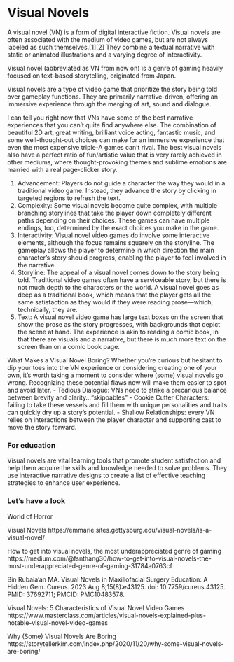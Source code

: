 # Visual Novels

A visual novel (VN) is a form of digital interactive fiction. Visual novels are often associated with the medium of video games, but are not always labeled as such themselves.[1][2] They combine a textual narrative with static or animated illustrations and a varying degree of interactivity.

Visual novel (abbreviated as VN from now on) is a genre of gaming heavily focused on text-based storytelling, originated from Japan.

Visual novels are a type of video game that prioritize the story being told over gameplay functions. They are primarily narrative-driven, offering an immersive experience through the merging of art, sound and dialogue.

I can tell you right now that VNs have some of the best narrative experiences that you can’t quite find anywhere else. The combination of beautiful 2D art, great writing, brilliant voice acting, fantastic music, and some well-thought-out choices can make for an immersive experience that even the most expensive triple-A games can’t rival. The best visual novels also have a perfect ratio of fun/artistic value that is very rarely achieved in other mediums, where thought-provoking themes and sublime emotions are married with a real page-clicker story.


1. Advancement: Players do not guide a character the way they would in a traditional video game. Instead, they advance the story by clicking in targeted regions to refresh the text.
2. Complexity: Some visual novels become quite complex, with multiple branching storylines that take the player down completely different paths depending on their choices. These games can have multiple endings, too, determined by the exact choices you make in the game.
3. Interactivity: Visual novel video games do involve some interactive elements, although the focus remains squarely on the storyline. The gameplay allows the player to determine in which direction the main character’s story should progress, enabling the player to feel involved in the narrative.
4. Storyline: The appeal of a visual novel comes down to the story being told. Traditional video games often have a serviceable story, but there is not much depth to the characters or the world. A visual novel goes as deep as a traditional book, which means that the player gets all the same satisfaction as they would if they were reading prose—which, technically, they are.
5. Text: A visual novel video game has large text boxes on the screen that show the prose as the story progresses, with backgrounds that depict the scene at hand. The experience is akin to reading a comic book, in that there are visuals and a narrative, but there is much more text on the screen than on a comic book page.

What Makes a Visual Novel Boring?
Whether you’re curious but hesitant to dip your toes into the VN experience or considering creating one of your own, it’s worth taking a moment to consider where (some) visual novels go wrong. Recognizing these potential flaws now will make them easier to spot and avoid later.
- Tedious Dialogue: VNs need to strike a precarious balance between brevity and clarity...“skippables”
- Cookie Cutter Characters: failing to take these vessels and fill them with unique personalities and traits can quickly dry up a story’s potential.
- Shallow Relationships: every VN relies on interactions between the player character and supporting cast to move the story forward.

### For education

Visual novels are vital learning tools that promote student satisfaction and help them acquire the skills and knowledge needed to solve problems. They use interactive narrative designs to create a list of effective teaching strategies to enhance user experience.

### Let's have a look

World of Horror

Visual Novels
https://emmarie.sites.gettysburg.edu/visual-novels/is-a-visual-novel/

How to get into visual novels, the most underappreciated genre of gaming
https://medium.com/@fsnthang30/how-to-get-into-visual-novels-the-most-underappreciated-genre-of-gaming-31784a0763cf


Bin Rubaia'an MA. Visual Novels in Maxillofacial Surgery Education: A Hidden Gem. Cureus. 2023 Aug 8;15(8):e43125. doi: 10.7759/cureus.43125. PMID: 37692711; PMCID: PMC10483578.


Visual Novels: 5 Characteristics of Visual Novel Video Games
https://www.masterclass.com/articles/visual-novels-explained-plus-notable-visual-novel-video-games

Why (Some) Visual Novels Are Boring
https://storytellerkim.com/index.php/2020/11/20/why-some-visual-novels-are-boring/